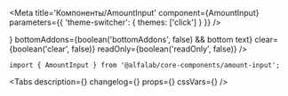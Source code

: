 


<Meta
    title='Компоненты/AmountInput'
    component={AmountInput}
    parameters={{ 'theme-switcher': { themes: ['click'] } }}
/>

<!-- Canvas -->

<Story name='AmountInput'>
    <AmountInput
        value={number('value', null)}
        currency={text('currency', 'RUR')}
        integerLength={number('integerLength', 9)}
        minority={number('minority', 100)}
        bold={boolean('bold', true)}
        block={boolean('block', false)}
        size={select('size', ['s', 'm', 'l', 'xl'], 's')}
        disabled={boolean('disabled', false)}
        placeholder={text('placeholder', undefined)}
        label={text('label', '')}
        hint={text('hint', '')}
        error={text('error', '')}
        leftAddons={boolean('leftAddons', false) && <Icon />}
        bottomAddons={boolean('bottomAddons', false) && <span>bottom text</span>}
        clear={boolean('clear', false)}
        readOnly={boolean('readOnly', false)}
    />
</Story>

<!-- Docs -->

<ComponentHeader
    name='AmountInput'
    version={version}
    package='@alfalab/core-components/amount-input'
    stage={2}
    design='https://www.figma.com/file/KlFOLLkKO8rtvvQE3RXuhq/Click-Library?node-id=532%3A544'
/>

```tsx
import { AmountInput } from '@alfalab/core-components/amount-input';
```

<Tabs
    description={<Description />}
    changelog={<Changelog />}
    props={<Props of={AmountInput} />}
    cssVars={<CssVars css={styles} />}
/>
